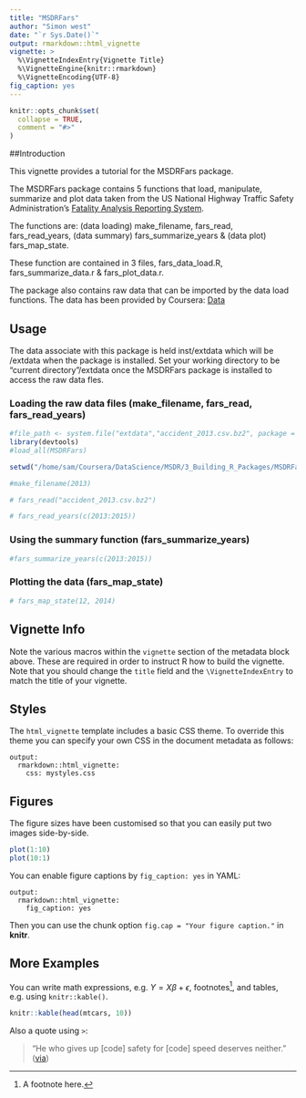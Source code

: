```yaml
---
title: "MSDRFars"
author: "Simon west"
date: "`r Sys.Date()`"
output: rmarkdown::html_vignette
vignette: >
  %\VignetteIndexEntry{Vignette Title}
  %\VignetteEngine{knitr::rmarkdown}
  %\VignetteEncoding{UTF-8}
fig_caption: yes
---
```


```r
knitr::opts_chunk$set(
  collapse = TRUE,
  comment = "#>"
)
```
##Introduction

This vignette provides a tutorial for the MSDRFars package. 

The MSDRFars package contains 5 functions that load, manipulate, summarize and plot data taken from the 
US National Highway Traffic Safety Administration's [Fatality Analysis Reporting System](https://www.nhtsa.gov/Data/Fatality-Analysis-Reporting-System-(FARS)). 

The functions are: (data loading) make_filename, fars_read, fars_read_years, (data summary) fars_summarize_years & (data plot) fars_map_state.

These function are contained in 3 files, fars_data_load.R, fars_summarize_data.r & fars_plot_data.r.

The package also contains raw data that can be imported by the data load functions. The data has been provided by Coursera: [Data](https://d3c33hcgiwev3.cloudfront.net/_e1adac2a5f05192dc8780f3944feec13_fars_data.zip?Expires=1524960000&Signature=NXHupBg-gcvZzp0GLhXufqChLvchI4-EJ9ixVfEN9NSk3SAKfTc0uhkYVBnZAcSXbxwicOVgl3T3zriG~CHVncI59bWZyYz0ys8tMfvI5VQmAvFeywBg8rzWsjxduRWDi7DaNGS8WLTyucTi3UT9SLNV0GRaiw0IndPcEFwgo-8_&Key-Pair-Id=APKAJLTNE6QMUY6HBC5A)
 
## Usage
The data associate with this package is held inst/extdata which will be /extdata when the package is installed. Set your working directory to be "current directory"/extdata once the MSDRFars package is installed to access the raw data fles.

### Loading the raw data files (make_filename, fars_read, fars_read_years)


```r
#file_path <- system.file("extdata","accident_2013.csv.bz2", package = "MSDRFars")
library(devtools)
#load_all(MSDRFars)

setwd("/home/sam/Coursera/DataScience/MSDR/3_Building_R_Packages/MSDRFars")

```
 

```r

#make_filename(2013)

```

```r
# fars_read("accident_2013.csv.bz2")
```

```r
# fars_read_years(c(2013:2015))
```


### Using the summary function (fars_summarize_years)


```r
#fars_summarize_years(c(2013:2015))
```

### Plotting the data (fars_map_state)
```r
# fars_map_state(12, 2014)
```


## Vignette Info

Note the various macros within the `vignette` section of the metadata block above. These are required in order to instruct R how to build the vignette. Note that you should change the `title` field and the `\VignetteIndexEntry` to match the title of your vignette.

## Styles

The `html_vignette` template includes a basic CSS theme. To override this theme you can specify your own CSS in the document metadata as follows:

    output: 
      rmarkdown::html_vignette:
        css: mystyles.css

## Figures

The figure sizes have been customised so that you can easily put two images side-by-side. 

```r
plot(1:10)
plot(10:1)
```

You can enable figure captions by `fig_caption: yes` in YAML:

    output:
      rmarkdown::html_vignette:
        fig_caption: yes

Then you can use the chunk option `fig.cap = "Your figure caption."` in **knitr**.

## More Examples

You can write math expressions, e.g. $Y = X\beta + \epsilon$, footnotes^[A footnote here.], and tables, e.g. using `knitr::kable()`.

```r
knitr::kable(head(mtcars, 10))
```

Also a quote using `>`:

> "He who gives up [code] safety for [code] speed deserves neither."
([via](https://twitter.com/hadleywickham/status/504368538874703872))
